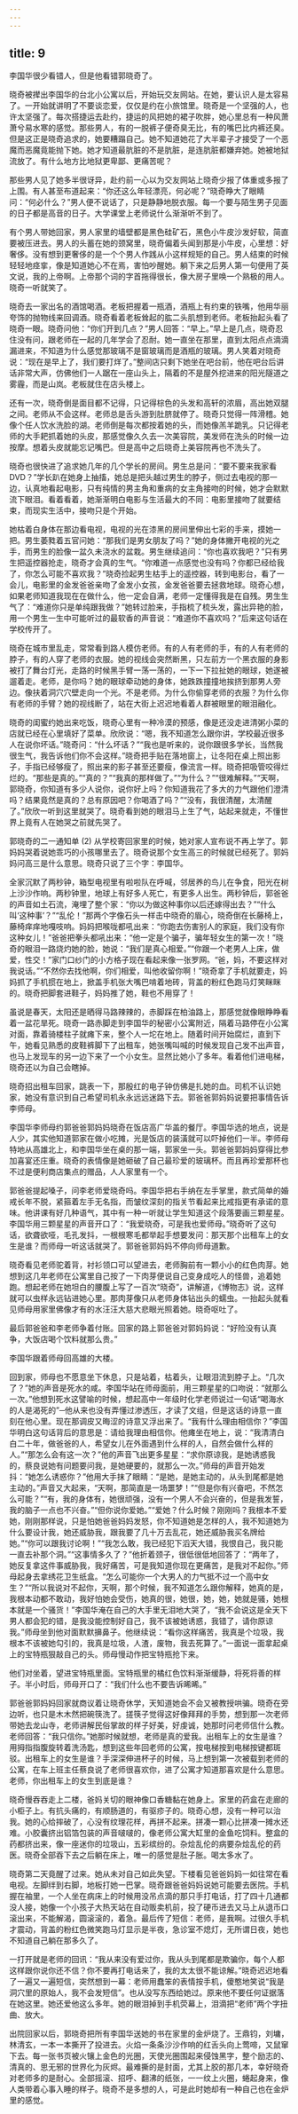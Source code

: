 ```yaml
---
---
---
```

title: 9
---



李国华很少看错人，但是他看错郭晓奇了。

晓奇被撵出李国华的台北小公寓以后，开始玩交友网站。在她，要认识人是太容易了。一开始就讲明了不要谈恋爱，仅仅是约在小旅馆里。晓奇是一个坚强的人，也许太坚强了。每次搭捷运去赴约，捷运的风把她的裙子吹胖，她心里总有一种风萧萧兮易水寒的感觉。那些男人，有的一脱裤子便奇臭无比，有的嘴巴比内裤还臭。但是这正是晓奇追求的，她要糟蹋自己。她不知道她花了大半辈子才接受了一个恶魔而恶魔竟能抛下她。她才知道最肮脏的不是肮脏，是连肮脏都嫌弃她。她被地狱流放了。有什么地方比地狱更卑鄙、更痛苦呢？

那些男人见了她多半很讶异，赴约前一心以为交友网站上晓奇少报了体重或多报了上围。有人甚至布道起来：“你还这么年轻漂亮，何必呢？”晓奇睁大了眼睛问：“何必什么？”男人便不说话了，只是静静地脱衣服。每一个要与陌生男子见面的日子都是高音的日子。大学课堂上老师说什么渐渐听不到了。

有个男人带她回家，男人家里的墙壁都是黑色硅矿石，黑色小牛皮沙发好软，简直要被压进去。男人的头蓄在她的颈窝里，晓奇偏着头闻到那是小牛皮，心里想：好奢侈。没有想到更奢侈的是一个个男人作践从小这样规矩的自己。男人结束的时候轻轻地痉挛，像是知道她心不在焉，害怕吵醒她。躺下来之后男人第一句便用了英文说，我的上帝啊。上帝那个词的字首拖得很长，像大房子里唤一个熟极的用人。晓奇一听就笑了。

晓奇去一家出名的酒馆喝酒。老板把握着一瓶酒，酒瓶上有约束的铁嘴，他用华丽夸饰的抛物线来回调酒。晓奇看着老板耸起的肱二头肌想到老师。老板抬起头看了晓奇一眼。晓奇问他：“你们开到几点？”男人回答：“早上。”早上是几点，晓奇忍住没有问，跟老师在一起的几年学会了忍耐。她一直坐在那里，直到太阳点点滴滴漏进来，不知道为什么感觉那玻璃不是窗玻璃而是酒瓶的玻璃。男人笑着对晓奇说：“现在是早上了，我们要打烊了。”整间店只剩下她坐在吧台前，他在吧台后讲话非常大声，仿佛他们一人踞在一座山头上，隔着的不是屋外挖进来的阳光隧道之雾霾，而是山岚。老板就住在店头楼上。

还有一次，晓奇倒是面目都不记得，只记得棕色的头发和高轩的浓眉，高出她双腿之间。老师从不会这样。老师总是舌头游到肚脐就停了。晓奇只觉得一阵滑稽。她像个任人饮水洗脸的湖。老师倒是每次都按着她的头，而她像羔羊跪乳。只记得老师的大手耙抓着她的头皮，那感觉像久久去一次美容院，美发师在洗头的时候一边按摩。想着头皮就能忘记嘴巴。但是高中之后晓奇上美容院再也不洗头了。

晓奇也很快进了追求她几年的几个学长的房间。男生总是问：“要不要来我家看DVD？”学长趴在她身上抽搐，她总是把头越过男生的脖子，侧过去电视的那一边，认真地看起电影，只有纯情的男主角和重病的女主角接吻的时候，她才会默默流下眼泪。看着看着，她渐渐明白电影与生活最大的不同：电影里接吻了就要结束，而现实生活中，接吻只是个开始。

她枯着白身体在那边看电视，电视的光在漆黑的房间里伸出七彩的手来，摸她一把。男生萎甤着五官问她：“那我们是男女朋友了吗？”她的身体撇开电视的光之手，而男生的脸像一盆久未浇水的盆栽。男生继续追问：“你也喜欢我吧？”只有男生把遥控器抢走，晓奇才会真的生气。“你难道一点感觉也没有吗？你都已经给我了，你怎么可能不喜欢我？”晓奇捡起男生枯手上的遥控器，转到电影台，看了一会儿，电影里的金发爸爸亲吻了金发小女孩，金发爸爸要去拯救地球。晓奇心想，如果老师知道我现在在做什么，他一定会自满，老师一定懂得我是在自残。男生生气了：“难道你只是单纯跟我做？”她转过脸来，手指梳了梳头发，露出异艳的脸，用一个男生一生中可能听过的最软香的声音说：“难道你不喜欢吗？”后来这句话在学校传开了。

晓奇在城市里乱走，常常看到路人模仿老师。有的人有老师的手，有的人有老师的脖子，有的人穿了老师的衣服。她的视线会突然断黑，只左前方一个黑衣服的身影被打了舞台灯光，走路的时候黑手臂一荡一荡的，一下一下拉扯她的眼球，她遂被遛着走。老师，是你吗？她的眼球牵动她的身体，她跌跌撞撞地挨挤到那男人旁边。像扶着洞穴穴壁走向一个光。不是老师。为什么你偷穿老师的衣服？为什么你有老师的手臂？她的视线断了，站在大街上迟迟地看着人群被眼里的眼泪融化。

晓奇的闺蜜约她出来吃饭，晓奇心里有一种冷漠的预感，像是还没走进清粥小菜的店就已经在心里填好了菜单。欣欣说：“嗯，我不知道怎么跟你讲，学校最近很多人在说你坏话。”晓奇问：“什么坏话？”“我也是听来的，说你跟很多学长，当然我很生气，我告诉他们你不会这样。”晓奇把手贴在落地窗上，让冬阳在桌上照出影子，手指已经够瘦了，照出来的影子甚至还要瘦，像流言一样。晓奇把吸管咬得烂烂的。“那些是真的。”“真的？”“我真的那样做了。”“为什么？”“很难解释。”“天啊，郭晓奇，你知道有多少人说你，说你好上吗？你知道我花了多大的力气跟他们澄清吗？结果竟然是真的？总有原因吧？你喝酒了吗？”“没有，我很清醒，太清醒了。”欣欣一听到这里就哭了。晓奇看到她的眼泪马上生了气，站起来就走，不懂世界上竟有人在她哭之前就先哭了。

郭晓奇的二一通知单 (2) 从学校寄回家里的时候，她对家人宣布说不再上学了。郭妈妈哭着说她乖巧的小孩哪里去了。晓奇说那个女生高三的时候就已经死了。郭妈妈问高三是什么意思。晓奇只说了三个字：李国华。

全家沉默了两秒钟，箱型电视里有啦啦队在呼喊，邻居养的鸟儿在争食，阳光在树上沙沙作响。两秒钟里，地球上有好多人死亡，有更多人出生。两秒钟后，郭爸爸的声音如土石流，淹埋了整个家：“你以为做这种事你以后还嫁得出去？”“什么叫‘这种事’？”“乱伦！”那两个字像石头一样击中晓奇的眉心，晓奇倒在长藤椅上，藤椅痒痒地嘎吱响。妈妈把喉咙都吼出来：“你跑去伤害别人的家庭，我们没有你这种女儿！”爸爸把拳头都吼出来：“他一定是个骗子，骗年轻女生的第一次！”晓奇的眼泪一路烧灼她的脸，她说：“我们是真心相爱。”“你跟一个老男人上床，做爱，性交！”家门口纱门的小方格子现在看起来像一张罗网。“爸，妈，不要这样对我说话。”“不然你去找他啊，你们相爱，叫他收留你啊！”晓奇拿了手机就要走，妈妈抓了手机掼在地上，掀盖手机张大嘴巴啃着地砖，背盖的粉红色跑马灯笑眯眯的。晓奇把脚套进鞋子，妈妈推了她，鞋也不用穿了！

虽说是春天，太阳还是晒得马路辣辣的，赤脚踩在柏油路上，那感觉就像眼睁睁看着一盆花旱死。晓奇一路赤脚走到李国华的秘密小公寓附近，隔着马路停在小公寓对面，靠着骑楼柱子就瘫下来，整个人一坨在地上。随着时间开始腐烂，直到下午，她看见熟悉的皮鞋裤脚下了出租车，她张嘴叫喊的时候发现自己发不出声音，也马上发现车的另一边下来了一个小女生。显然比她小了多年。看着他们进电梯，晓奇还以为自己会瞎掉。

晓奇招出租车回家，跳表一下，那殷红的电子钟仿佛是扎她的血。司机不认识她家，她没有意识到自己希望司机永永远远迷路下去。郭爸爸郭妈妈说要把事情告诉李师母。

李国华李师母约郭爸爸郭妈妈晓奇在饭店高广华盖的餐厅。李国华选的地点，说是人少，其实他知道郭家在做小吃摊，光是饭店的装潢就可以吓掉他们一半。李师母特地从高雄北上，和李国华坐在桌的那一端，郭家坐一头。郭爸爸郭妈妈穿得比参加喜宴还庄重。晓奇的表情像是她砸破了自己最珍爱的玻璃杯。而且再珍爱那杯也不过是便利商店集点的赠品，人人家里有一个。

郭爸爸提起嗓子，问李老师爱晓奇吗。李国华把右手纳在左手掌里，款式简单的婚戒长年不脱，紧箍着左手无名指，而皱纹深刻的指关节看起来比戒指更有承诺的意味。他讲课有好几种语气，其中有一种一听就让学生知道这个段落要画三颗星星。李国华用三颗星星的声音开口了：“我爱晓奇，可是我也爱师母。”晓奇听了这句话，欲聋欲哑，毛孔发抖，一根根寒毛都举起手想要发问：那天那个出租车上的女生是谁？而师母一听这话就哭了。郭爸爸郭妈妈不停向师母道歉。

晓奇看见老师驼着背，衬衫领口可以望进去，老师胸前有一颗小小的红色肉芽。她想到这几年老师在公寓里自己按了一下肉芽便说自己变身成吃人的怪兽，追着她跑。想起老师在她坦白的腰腹上写了一百次“晓奇”，讲解道，《博物志》说，这样就可以虫样永远钻进她心里。那肉芽像只从老师身体钻出头的蠕虫。一抬起头就看见师母用家里佛像才有的水汪汪大慈大悲眼光照着她。晓奇呕吐了。

最后郭爸爸和李老师争着付账。回家的路上郭爸爸对郭妈妈说：“好险没有认真争，大饭店喝个饮料就那么贵。”

李国华跟着师母回高雄的大楼。

回到家，师母也不愿意坐下休息，只是站着，枯着头，让眼泪流到脖子上。“几次了？”她的声音是死水的咸。李国华站在师母面前，用三颗星星的口吻说：“就那么一次。”他想到死水这譬喻的时候，想起高中一年级时化学老师说过一句话“喝海水的人是渴死的”─他从来也没有弄懂过渗透压，才读了文组，但是这话的诗意一直刻在他心里。现在那调皮又晦涩的诗意又浮出来了。“我有什么理由相信你？”李国华明白这句话背后的意思是：请给我理由相信你。他瘫坐在地上，说：“我清清白白二十年，做爸爸的人，希望女儿在外面遇到什么样的人，自然会做什么样的人。”“那怎么会有这一次？”他的声音飞出更多星星：“求你原谅我，是她诱惑我的，蔡良说她有问题要问我，是她硬要的，就那么一次。”师母的声音开始发抖：“她怎么诱惑你？”他用大手抹了眼睛：“是她，是她主动的，从头到尾都是她主动的。”声音又大起来，“天啊，那简直是一场噩梦！”“但是你有兴奋吧，不然怎么可能？”“有，我的身体有，她很顽强，没有一个男人不会兴奋的，但是我发誓，我的脑子一点也不兴奋。”“但你说你爱她。”“爱她？什么时候？刚刚吗？我根本不爱她，刚刚那样说，只是怕她爸爸妈妈发怒，你不知道她是怎样的人，我不知道她为什么要设计我，她还威胁我，跟我要了几十万去乱花，她还威胁我买名牌给她。”“你可以跟我讨论啊！”“我怎么敢，我已经犯下滔天大错，我恨自己，我只能一直去补那个洞。”“这事情多久了？”他折着颈子，很低很低地回答了：“两年了，她反复拿这件事威胁我，我好痛苦，可是我知道你现在更痛苦，是我对不起你。”师母起身去拿绣花卫生纸盒。“怎么可能你一个大男人的力气抵不过一个高中女生？”“所以我说对不起你，天啊，那个时候，我不知道怎么跟你解释，她真的是，我根本动都不敢动，我好怕她会受伤，她真的很，她很，她，她，她就是骚，她根本就是一个骚货！”李国华淹在自己的大手里无泪地大哭了，“我不会说这是全天下男人都会犯的错，是我没能控制好自己，我不该被她诱惑，我错了，请你原谅我。”师母坐到他对面默默擤鼻子。他继续说：“看你这样痛苦，我真是个垃圾，我根本不该被她勾引的，我真是垃圾，人渣，废物，我去死算了。”一面说一面拿起桌上的宝特瓶狠敲自己的头。师母慢动作把宝特瓶抢下来。

他们对坐着，望进宝特瓶里面。宝特瓶里的橘红色饮料渐渐缓静，将死将善的样子。半小时后，师母开口了：“我们什么也不要告诉晞晞。”

郭爸爸郭妈妈回家就商议着让晓奇休学，天知道她会不会又被教授哄骗。晓奇在旁边听，也只是木木然把碗筷洗了。搓筷子觉得这好像拜拜的手势，想到那一次老师带她去龙山寺，老师讲解民俗掌故的样子好美，好虔诚，她那时问老师信什么教。老师回答：“我只信你。”她那时候就想，老师是真的爱我。出租车上的女生是谁？用拇指指腹旋转着洗汤匙，想到这些年回老师的公寓，按电梯按到电梯按键都斑驳。出租车上的女生是谁？手深深伸进杯子的时候，马上想到第一次被载到老师的公寓，在车上班主任蔡良说了老师很喜欢你，进了公寓才知道那喜欢是什么意思。老师，你出租车上的女生到底是谁？

晓奇慢吞吞走上二楼，爸妈关切的眼神像口香糖黏在她身上。家里的药盒在走廊的小柜子上。有抗头痛的，有顺肠道的，有驱疹子的。晓奇心想，没有一种可以治我。她的心给摔破了，心没有纹理花样，再拼不起来。拼凑一颗心比拼凑一摊水还难。小胶囊挤出铝箔包装的声音啵啵的，像老师公寓大缸里的金鱼吃饲料。整盒的药都挤出来，像一座迷你的垃圾山，五彩缤纷的。杂烩乱伦的病要杂烩乱伦的药医。晓奇全部吞下去之后躺在床上，唯一的感觉是肚子胀。喝太多水了。

晓奇第二天竟醒了过来。她从未对自己如此失望。下楼看见爸爸妈妈一如往常在看电视。左脚绊到右脚，地板打她一巴掌。晓奇跟爸爸妈妈说她可能要去医院。手机握在袖里，一个人坐在病床上的时候用没吊点滴的那只手打电话，打了四十几通都没人接，她像一个小孩子大热天站在自动贩卖机前，投了硬币进去又马上从退币口滚出来，不能解渴，圆滚滚的，着急。最后传了短信：老师，是我啊。过很久手机才震动，背盖的粉红色微笑跑马灯显示是半夜，急诊室不熄灯，无所谓日夜，她也不知道自己躺在那多久了。

一打开就是老师的回讯：“我从来没有爱过你，我从头到尾都是欺骗你，每个人都这样跟你说你还不信？你不要再打电话来了，我的太太很不能谅解。”晓奇迟迟地看了一遍又一遍短信，突然想到一幕：老师用蠢笨的表情按手机，傻憨地笑说“我是洞穴里的原始人，我不会发短信”。也从没写东西给她过。原来他不要任何证据落在她这里。她还爱他这么多年。她的眼泪掉到手机荧幕上，泪滴把“老师”两个字扭曲、放大。

出院回家以后，郭晓奇把所有李国华送她的书在家里的金炉烧了。王鼎钧，刘墉，林清玄，一本一本撕开了投进去。火焰一条条沙沙作响的红舌头向上莺啼，又鼠窜下去。每一张书页被火镶上金色的光圈，天使光圈围起来侵蚀黑字，整个励志的、清真的、思无邪的世界化为灰烬。最难撕的是封面，尤其上胶的那几本，幸好晓奇对老师多的是耐心。全部摇滚、招呼、翻沸的纸张，一一纹上火圈，蜷起身来，像人类带着心事入睡的样子。晓奇不是多想的人，可是此时她却有一种自己也在金炉里的感觉。